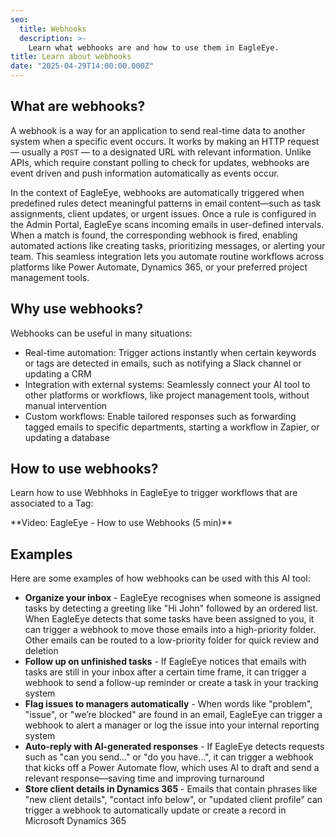 ```yaml
---
seo:
  title: Webhooks
  description: >-
    Learn what webhooks are and how to use them in EagleEye.
title: Learn about webhooks
date: "2025-04-29T14:00:00.000Z"
---
```


## What are webhooks?

A webhook is a way for an application to send real-time data to another system when a specific event occurs. It works by making an HTTP request — usually a `POST` — to a designated URL with relevant information. Unlike APIs, which require constant polling to check for updates, webhooks are event driven and push information automatically as events occur.

In the context of EagleEye, webhooks are automatically triggered when predefined rules detect meaningful patterns in email content—such as task assignments, client updates, or urgent issues. Once a rule is configured in the Admin Portal, EagleEye scans incoming emails in user-defined intervals. When a match is found, the corresponding webhook is fired, enabling automated actions like creating tasks, prioritizing messages, or alerting your team. This seamless integration lets you automate routine workflows across platforms like Power Automate, Dynamics 365, or your preferred project management tools.

## Why use webhooks?

Webhooks can be useful in many situations:

* Real-time automation: Trigger actions instantly when certain keywords or tags are detected in emails, such as notifying a Slack channel or updating a CRM
* Integration with external systems: Seamlessly connect your AI tool to other platforms or workflows, like project management tools, without manual intervention
* Custom workflows: Enable tailored responses such as forwarding tagged emails to specific departments, starting a workflow in Zapier, or updating a database

## How to use webhooks?

Learn how to use Webhhoks in EagleEye to trigger workflows that are associated to a Tag:

<Youtube thumbnail="https://img.youtube.com/vi/Wtrk1KZB_aI/maxresdefault.jpg" externalVideoLink="https://www.youtube.com/embed/Wtrk1KZB_aI?si=MBlUkVSRw2Kf3UxB" />
**Video: EagleEye - How to use Webhooks (5 min)**

## Examples
 
Here are some examples of how webhooks can be used with this AI tool:

* **Organize your inbox** - EagleEye recognises when someone is assigned tasks by detecting a greeting like "Hi John" followed by an ordered list. When EagleEye detects that some tasks have been assigned to you, it can trigger a webhook to move those emails into a high-priority folder. Other emails can be routed to a low-priority folder for quick review and deletion
* **Follow up on unfinished tasks** - If EagleEye notices that emails with tasks are still in your inbox after a certain time frame, it can trigger a webhook to send a follow-up reminder or create a task in your tracking system
* **Flag issues to managers automatically** - When words like "problem", "issue", or "we’re blocked" are found in an email, EagleEye can trigger a webhook to alert a manager or log the issue into your internal reporting system
* **Auto-reply with AI-generated responses** - If EagleEye detects requests such as "can you send..." or "do you have...", it can trigger a webhook that kicks off a Power Automate flow, which uses AI to draft and send a relevant response—saving time and improving turnaround
* **Store client details in Dynamics 365** - Emails that contain phrases like "new client details", "contact info below", or "updated client profile" can trigger a webhook to automatically update or create a record in Microsoft Dynamics 365
